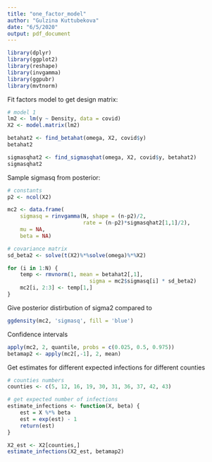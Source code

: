 ```yaml
---
title: "one_factor_model"
author: "Gulzina Kuttubekova"
date: "6/5/2020"
output: pdf_document
---
```



```r
library(dplyr)
library(ggplot2)
library(reshape)
library(invgamma)
library(ggpubr)
library(mvtnorm)
```


Fit factors model to get design matrix:
```r
# model 1
lm2 <- lm(y ~ Density, data = covid)
X2 <- model.matrix(lm2)
```

```r
betahat2 <- find_betahat(omega, X2, covid$y)
betahat2
```

```r
sigmasqhat2 <- find_sigmasqhat(omega, X2, covid$y, betahat2)
sigmasqhat2
```

Sample sigmasq from posterior:
```r
# constants
p2 <- ncol(X2)

mc2 <- data.frame(
    sigmasq = rinvgamma(N, shape = (n-p2)/2, 
                        rate = (n-p2)*sigmasqhat2[1,1]/2),
    mu = NA,
    beta = NA)

# covariance matrix
sd_beta2 <- solve(t(X2)%*%solve(omega)%*%X2)

for (i in 1:N) {
    temp <- rmvnorm(1, mean = betahat2[,1],
                          sigma = mc2$sigmasq[i] * sd_beta2)
    mc2[i, 2:3] <- temp[1,]
}
```

Give posterior distirbution of sigma2 compared to 
```r
ggdensity(mc2, 'sigmasq', fill = 'blue')
```

Confidence intervals
```r
apply(mc2, 2, quantile, probs = c(0.025, 0.5, 0.975))
betamap2 <- apply(mc2[,-1], 2, mean)
```

Get estimates for different expected infections for different counties
```r
# counties numbers
counties <- c(5, 12, 16, 19, 30, 31, 36, 37, 42, 43)

# get expected number of infections
estimate_infections <- function(X, beta) {
    est = X %*% beta
    est = exp(est) - 1
    return(est)
}
```

```r
X2_est <- X2[counties,]
estimate_infections(X2_est, betamap2)
```















